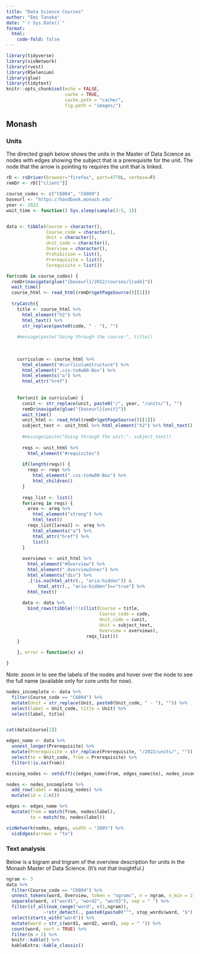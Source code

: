 ```yaml
---
title: "Data Science Courses"
author: "Emi Tanaka"
date: "`r Sys.Date()`"
format: 
  html: 
    code-fold: false
---
```



```r
library(tidyverse)
library(visNetwork)
library(rvest)
library(RSelenium)
library(glue)
library(tidytext)
knitr::opts_chunk$set(echo = FALSE,
                      cache = TRUE,
                      cache.path = "cache/",
                      fig.path = "images/")

```


## Monash

### Units

The directed graph below shows the units in the Master of Data Science as nodes with edges showing the subject that is a prerequisite for the unit. The node that the arrow is pointing to requires the unit that is linked.

```r
rD <- rsDriver(browser="firefox", port=4778L, verbose=F)
remDr <- rD[["client"]]

course_codes <- c("C6004", "C6009")
baseurl <- "https://handbook.monash.edu"
year <- 2022
wait_time <- function() Sys.sleep(sample(3:5, 1))


data <- tibble(Course = character(),
               Course_code = character(),
               Unit = character(),
               Unit_code = character(),
               Overview = character(),
               Prohibition = list(),
               Prerequisite = list(),
               Corequisite = list())

for(code in course_codes) {
  remDr$navigate(glue("{baseurl}/2022/courses/{code}"))
  wait_time()
  course_html <- read_html(remDr$getPageSource()[[1]])
  
  tryCatch({
    title <- course_html %>% 
      html_element("h2") %>% 
      html_text() %>% 
      str_replace(paste0(code, " - "), "")
  
    #message(paste("Going through the course:", title))
    
    
    
    curriculum <- course_html %>% 
      html_element("#curriculumStructure") %>% 
      html_element(".css-to4w00-Box") %>% 
      html_elements("a") %>% 
      html_attr("href")
  
  
    for(unit in curriculum) {
      cunit <- str_replace(unit, paste0("/", year, "/units/"), "")
      remDr$navigate(glue("{baseurl}{unit}"))
      wait_time()
      unit_html <- read_html(remDr$getPageSource()[[1]])
      subject_text <- unit_html %>% html_element("h2") %>% html_text() 
    
      #message(paste("Going through the unit:", subject_text))
    
      reqs <- unit_html %>% 
        html_element("#requisites") 
      
      if(length(reqs)) {
        reqs <- reqs %>% 
          html_element(".css-to4w00-Box") %>% 
          html_children()
      }
      
      reqs_list <- list()
      for(areq in reqs) {
        area <- areq %>% 
          html_element("strong") %>% 
          html_text()
        reqs_list[[area]] <- areq %>% 
          html_elements("a") %>% 
          html_attr("href") %>% 
          list()
      }
      
      overviews <- unit_html %>% 
        html_element("#Overview") %>% 
        html_element(".OverviewInner") %>% 
        html_elements("div") %>% 
        .[!is.na(html_attr(., "aria-hidden")) & 
            html_attr(., "aria-hidden")=="true"] %>% 
        html_text()
      
      data <- data %>% 
        bind_rows(tibble(!!!c(list(Course = title, 
                                   Course_code = code, 
                                   Unit_code = cunit,
                                   Unit = subject_text,
                                   Overview = overviews), 
                              reqs_list)))
    }

    }, error = function(x) x)

}

```


Note: zoom in to see the labels of the nodes and hover over the node to see the full name (available only for core units for now).



```r
nodes_incomplete <- data %>% 
  filter(Course_code == "C6004") %>% 
  mutate(Unit = str_replace(Unit, paste0(Unit_code, " - "), "")) %>% 
  select(label = Unit_code, title = Unit) %>% 
  select(label, title)


cat(data$Course[1])

edges_name <- data %>% 
  unnest_longer(Prerequisite) %>% 
  mutate(Prerequisite = str_replace(Prerequisite, "/2022/units/", "")) %>% 
  select(to = Unit_code, from = Prerequisite) %>% 
  filter(!is.na(from)) 

missing_nodes <- setdiff(c(edges_name$from, edges_name$to), nodes_incomplete$label)

nodes <- nodes_incomplete %>% 
  add_row(label = missing_nodes) %>% 
  mutate(id = 1:n())

edges <- edges_name %>% 
  mutate(from = match(from, nodes$label),
         to = match(to, nodes$label))

visNetwork(nodes, edges, width = "100%") %>% 
  visEdges(arrows = "to")
```
### Text analysis

Below is a bigram and trigram of the overview description for units in the Monash Master of Data Science. (It's not that insightful.)

```r
ngram <- 3
data %>% 
  filter(Course_code == "C6004") %>%
  unnest_tokens(word, Overview, token = "ngrams", n = ngram, n_min = 2) %>% 
  separate(word, c("word1", "word2", "word3"), sep = " ") %>% 
  filter(if_all(num_range("word", c(1,ngram)), 
              ~!str_detect(., paste0(paste0("^", stop_words$word, "$"), collapse = "|")))) %>% 
  select(starts_with("word")) %>% 
  mutate(word = str_c(word1, word2, word3, sep = " ")) %>% 
  count(word, sort = TRUE) %>% 
  filter(n > 2) %>% 
  knitr::kable() %>% 
  kableExtra::kable_classic()
```


